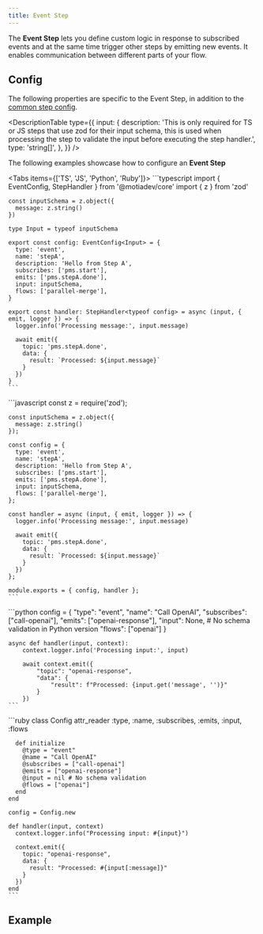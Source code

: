 ```yaml
---
title: Event Step
---
```


The **Event Step** lets you define custom logic in response to subscribed events and at the same time trigger other steps by emitting new events. It enables communication between different parts of your flow.

## Config

The following properties are specific to the Event Step, in addition to the [common step config](/docs/core/steps/defining-steps#config).

<DescriptionTable
  type={{
    input: {
      description:
        'This is only required for TS or JS steps that use zod for their input schema, this is used when processing the step to validate the input before executing the step handler.',
      type: 'string[]',
    },
  }}
/>

The following examples showcase how to configure an **Event Step**

<Tabs  items={['TS', 'JS', 'Python', 'Ruby']}>
  <Tab value="TS">
    ```typescript
    import { EventConfig, StepHandler } from '@motiadev/core'
    import { z } from 'zod'

    const inputSchema = z.object({
      message: z.string()
    })

    type Input = typeof inputSchema

    export const config: EventConfig<Input> = {
      type: 'event',
      name: 'stepA',
      description: 'Hello from Step A',
      subscribes: ['pms.start'],
      emits: ['pms.stepA.done'],
      input: inputSchema,
      flows: ['parallel-merge'],
    }

    export const handler: StepHandler<typeof config> = async (input, { emit, logger }) => {
      logger.info('Processing message:', input.message)

      await emit({
        topic: 'pms.stepA.done',
        data: {
          result: `Processed: ${input.message}`
        }
      })
    }
    ```

  </Tab>
  <Tab value="JS">
    ```javascript
    const z = require('zod');

    const inputSchema = z.object({
      message: z.string()
    });

    const config = {
      type: 'event',
      name: 'stepA',
      description: 'Hello from Step A',
      subscribes: ['pms.start'],
      emits: ['pms.stepA.done'],
      input: inputSchema,
      flows: ['parallel-merge'],
    };

    const handler = async (input, { emit, logger }) => {
      logger.info('Processing message:', input.message)

      await emit({
        topic: 'pms.stepA.done',
        data: {
          result: `Processed: ${input.message}`
        }
      })
    };

    module.exports = { config, handler };
    ```

  </Tab>
  <Tab value="Python">
    ```python
    config = {
        "type": "event",
        "name": "Call OpenAI",
        "subscribes": ["call-openai"], 
        "emits": ["openai-response"],
        "input": None,  # No schema validation in Python version
        "flows": ["openai"]
    }

    async def handler(input, context):
        context.logger.info('Processing input:', input)

        await context.emit({
            "topic": "openai-response",
            "data": {
                "result": f"Processed: {input.get('message', '')}"
            }
        })
    ```

  </Tab>
  <Tab value="Ruby">
    ```ruby
    class Config
      attr_reader :type, :name, :subscribes, :emits, :input, :flows

      def initialize
        @type = "event"
        @name = "Call OpenAI"
        @subscribes = ["call-openai"]
        @emits = ["openai-response"]
        @input = nil # No schema validation
        @flows = ["openai"]
      end
    end

    config = Config.new

    def handler(input, context)
      context.logger.info("Processing input: #{input}")

      context.emit({
        topic: "openai-response",
        data: {
          result: "Processed: #{input[:message]}"
        }
      })
    end
    ```

  </Tab>
</Tabs>

## Example
